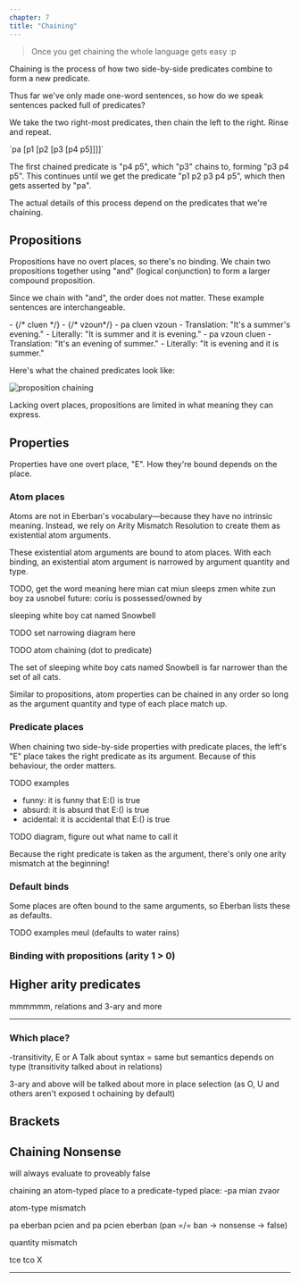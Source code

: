```yaml
---
chapter: 7
title: "Chaining"
---
```



<Blockquote cite="Mia Entropy">
Once you get chaining the whole language gets easy :p
</Blockquote>

<Info type="jargon" title="Chaining">
Chaining is the process of how two side-by-side predicates combine to form a new
predicate.
</Info>

Thus far we've only made one-word sentences, so how do we speak sentences packed
full of predicates?

We take the two right-most predicates, then chain the left to the right. Rinse
and repeat.

<Info type="examples">
`pa [p1 [p2 [p3 [p4 p5]]]]`

The first chained predicate is "p4 p5", which "p3" chains to, forming
"p3 p4 p5". This continues until we get the predicate "p1 p2 p3 p4 p5", which
then gets asserted by "pa".
</Info>

The actual details of this process depend on the predicates that we're
chaining.

## Propositions

Propositions have no overt places, so there's no binding. We chain two
propositions together using "and" (logical conjunction) to form a larger
compound proposition.

Since we chain with "and", the order does not matter. These example sentences
are interchangeable.

<Info type="examples">
- <DictEntry client:load id="eebgcxilaa" /> {/* cluen */}
- <DictEntry client:load id="jl7ojeesj9" /> {/* vzoun*/}
- pa cluen vzoun
  - Translation: "It's a summer's evening."
  - Literally: "It is summer and it is evening."
- pa vzoun cluen
  - Translation: "It's an evening of summer."
  - Literally: "It is evening and it is summer."
</Info>

Here's what the chained predicates look like:

![proposition chaining](../../tmp/proposition-chaining.png)

Lacking overt places, propositions are limited in what meaning they can express.

## Properties

Properties have one overt place, "E". How they're bound depends on the place.

### Atom places

Atoms are not in Eberban's vocabulary—because they have no intrinsic meaning.
Instead, we rely on Arity Mismatch Resolution to create them as existential
atom arguments.

These existential atom arguments are bound to atom places. With each binding, an
existential atom argument is narrowed by argument quantity and type.

<Info type="examples">
TODO, get the word meaning here
mian cat
miun sleeps
zmen white
zun boy
za usnobel
future: coriu is possessed/owned by

sleeping white boy cat named Snowbell
</Info>

TODO set narrowing diagram here

TODO atom chaining (dot to predicate)

The set of sleeping white boy cats named Snowbell is far narrower than the set
of all cats.

Similar to propositions, atom properties can be chained in any order so long as
the argument quantity and type of each place match up.

### Predicate places

When chaining two side-by-side properties with predicate places, the left's "E"
place takes the right predicate as its argument. Because of this behaviour, the
order matters.

TODO examples

- funny: it is funny that E:() is true
- absurd: it is absurd that E:() is true
- acidental: it is accidental that E:() is true

TODO diagram, figure out what name to call it

Because the right predicate is taken as the argument, there's only one arity
mismatch at the beginning!

### Default binds

Some places are often bound to the same arguments, so Eberban lists these as
defaults.

TODO examples
meul (defaults to water rains)

### Binding with propositions (arity 1 > 0)

## Higher arity predicates

mmmmmm, relations and 3-ary and more

---

### Which place?

-transitivity, E or A
Talk about syntax = same but semantics depends on type (transitivity talked about in relations)

3-ary and above will be talked about more in place selection (as O, U and
others aren't exposed t ochaining by default)

## Brackets

## Chaining Nonsense

will always evaluate to proveably false

chaining an atom-typed place to a predicate-typed place:
-pa mian zvaor

atom-type mismatch

pa eberban pcien and pa pcien eberban (pan =/= ban -> nonsense -> false)

quantity mismatch

tce tco X

---
